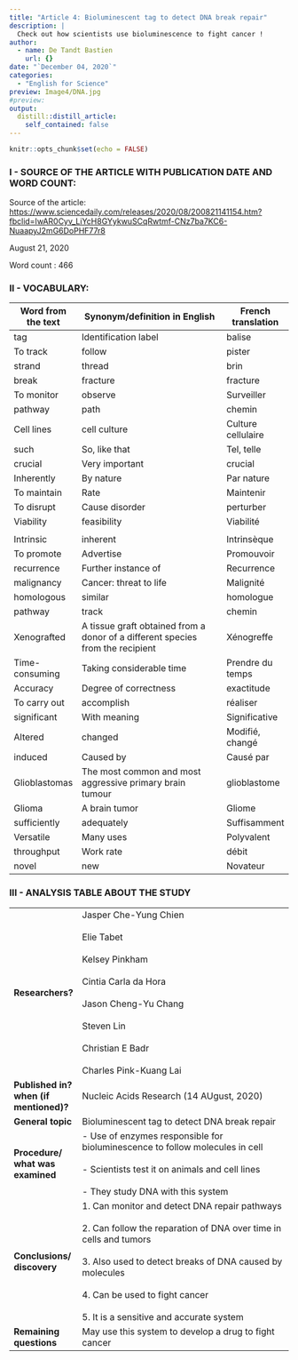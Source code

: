 ```yaml
---
title: "Article 4: Bioluminescent tag to detect DNA break repair"
description: |
  Check out how scientists use bioluminescence to fight cancer !
author:
  - name: De Tandt Bastien
    url: {}
date: "`December 04, 2020`"
categories:
  - "English for Science"
preview: Image4/DNA.jpg
#preview: 
output:
  distill::distill_article:
    self_contained: false
---
```


```r
knitr::opts_chunk$set(echo = FALSE)
```

### I - SOURCE OF THE ARTICLE WITH PUBLICATION DATE AND WORD COUNT:

Source of the article: [https://www.sciencedaily.com/releases/2020/08/200821141154.htm?fbclid=IwAR0Cyv_LiYcH8GYykwuSCqRwtmf-CNz7ba7KC6-NuaapyJ2mG6DoPHF77r8](https://www.sciencedaily.com/releases/2020/08/200821141154.htm?fbclid=IwAR0Cyv_LiYcH8GYykwuSCqRwtmf-CNz7ba7KC6-NuaapyJ2mG6DoPHF77r8)

August 21, 2020

Word count : 466

### II - VOCABULARY: 

| Word from the text | Synonym/definition in English                                                  | French translation |
| ------------------ | ------------------------------------------------------------------------------ | ------------------ |
| tag                | Identification label                                                           | balise             |
| To track           | follow                                                                         | pister             |
| strand             | thread                                                                         | brin               |
| break              | fracture                                                                       | fracture           |
| To monitor         | observe                                                                        | Surveiller         |
| pathway            | path                                                                           | chemin             |
| Cell lines         | cell culture                                                                   | Culture cellulaire |
| such               | So, like that                                                                  | Tel, telle         |
| crucial            | Very important                                                                 | crucial            |
| Inherently         | By nature                                                                      | Par nature         |
| To maintain        | Rate                                                                           | Maintenir          |
| To disrupt         | Cause disorder                                                                 | perturber          |
| Viability          | feasibility                                                                    | Viabilité          |
|                    |                                                                                |                    |
| Intrinsic          | inherent                                                                       | Intrinsèque        |
| To promote         | Advertise                                                                      | Promouvoir         |
| recurrence         | Further instance of                                                            | Recurrence         |
| malignancy         | Cancer: threat to life                                                         | Malignité          |
| homologous         | similar                                                                        | homologue          |
| pathway            | track                                                                          | chemin             |
| Xenografted        | A tissue graft obtained from a donor of a different species from the recipient | Xénogreffe         |
| Time-consuming     | Taking considerable time                                                       | Prendre du temps   |
| Accuracy           | Degree of correctness                                                          | exactitude         |
| To carry out       | accomplish                                                                     | réaliser           |
| significant        | With meaning                                                                   | Significative      |
| Altered            | changed                                                                        | Modifié, changé    |
| induced            | Caused by                                                                      | Causé par          |
| Glioblastomas      | The most common and most aggressive primary brain tumour                       | glioblastome       |
| Glioma             | A brain tumor                                                                  | Gliome             |
| sufficiently       | adequately                                                                     | Suffisamment       |
| Versatile          | Many uses                                                                      | Polyvalent         |
| throughput         | Work rate                                                                      | débit              |
| novel              | new                                                                            | Novateur           |

### III - ANALYSIS TABLE ABOUT THE STUDY 

|                                        	|                                                                                                                                                                                                                                                                              	|
|----------------------------------------	|------------------------------------------------------------------------------------------------------------------------------------------------------------------------------------------------------------------------------------------------------------------------------	|
| **Researchers?**                       	| Jasper Che-Yung Chien<br><br>Elie Tabet<br><br>Kelsey Pinkham<br><br>Cintia Carla da Hora<br><br>Jason Cheng-Yu Chang<br><br>Steven Lin<br><br>Christian E Badr<br><br>Charles Pink-Kuang Lai                                                                                	|
| **Published in? when (if mentioned)?** 	| Nucleic Acids Research (14 AUgust, 2020)                                                                                                                                                                                                                                     	|
| **General topic**                      	| Bioluminescent tag to detect DNA break repair                                                                                                                                                                                                                                	|
| **Procedure/ what was examined**       	| - Use of enzymes responsible for bioluminescence to follow molecules in cell<br><br>- Scientists test it on animals and cell lines<br><br>- They study DNA with this system                                                                                                  	|
| **Conclusions/ discovery**             	| 1. Can monitor and detect DNA repair pathways<br><br>2. Can follow the reparation of DNA over time in cells and tumors<br><br>3. Also used to detect breaks of DNA caused by molecules<br><br>4. Can be used to fight cancer<br><br>5. It is a sensitive and accurate system 	|
| **Remaining questions**                	| May use this system to develop a drug to fight cancer                                                                                                                                                                                                                        	|
